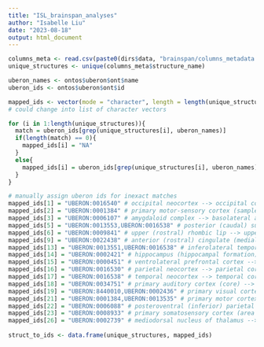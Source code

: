 ```yaml
---
title: "ISL_brainspan_analyses"
author: "Isabelle Liu"
date: "2023-08-18"
output: html_document
---
```


```r
columns_meta <- read.csv(paste0(dirs$data, "brainspan/columns_metadata.csv"))
unique_structures <- unique(columns_meta$structure_name)

uberon_names <- ontos$uberon$ont$name
uberon_ids <- ontos$uberon$ont$id

mapped_ids <- vector(mode = "character", length = length(unique_structures))
# could change into list of character vectors

for (i in 1:length(unique_structures)){
  match = uberon_ids[grep(unique_structures[i], uberon_names)]
  if(length(match) == 0){
    mapped_ids[i] = "NA"
  }
  else{
    mapped_ids[i] = uberon_ids[grep(unique_structures[i], uberon_names)]
  }
}

# manually assign uberon ids for inexact matches
mapped_ids[1] = "UBERON:0016540" # occipital neocortex --> occipital cortex
mapped_ids[2] = "UBERON:0001384" # primary motor-sensory cortex (samples) --> primary motor cortex
mapped_ids[3] = "UBERON:0006107" # amygdaloid complex --> basolateral amygdaloid nuclear complex
mapped_ids[5] = "UBERON:0013553,UBERON:0016538" # posterior (caudal) superior temporal cortex (area 22c) --> Brodmann (1909) area 22, temporal cortex
mapped_ids[6] = "UBERON:0009841" # upper (rostral) rhombic lip --> upper rhombic lip
mapped_ids[9] = "UBERON:0022438" # anterior (rostral) cingulate (medial prefrontal) cortex --> rostral anterior cingulate cortex
mapped_ids[13] = "UBERON:0013551,UBERON:0016538" # inferolateral temporal cortex (area TEv, area 20) --> Brodmann (1909) area 20, temporal cortex
mapped_ids[14] = "UBERON:0002421" # hippocampus (hippocampal formation) --> hippocampal formation
mapped_ids[15] = "UBERON:0000451" # ventrolateral prefrontal cortex --> prefrontal cortex, COULD INCLUDE BRODMANN AREAS BUT NOT DIRECTLY LINKED
mapped_ids[16] = "UBERON:0016530" # parietal neocortex --> parietal cortex
mapped_ids[17] = "UBERON:0016538" # temporal neocortex --> temporal cortex
mapped_ids[18] = "UBERON:0034751" # primary auditory cortex (core) --> primary auditory cortex
mapped_ids[19] = "UBERON:8440010,UBERON:0002436" # primary visual cortex (striate cortex, area V1/17) --> Brodmann (1909) area 17, primary visual cortex
mapped_ids[21] = "UBERON:0001384,UBERON:0013535" # primary motor cortex (area M1, area 4) --> primary motor cortex, Brodmann (1909) area 4
mapped_ids[22] = "UBERON:0006088" # posteroventral (inferior) parietal cortex --> inferior parietal cortex
mapped_ids[23] = "UBERON:0008933" # primary somatosensory cortex (area S1, areas 3,1,2) --> primary somatosensory cortex
mapped_ids[26] = "UBERON:0002739" # mediodorsal nucleus of thalamus --> medial dorsal nucleus of thalamus
  
struct_to_ids <- data.frame(unique_structures, mapped_ids)

```

